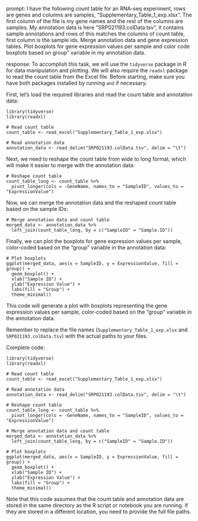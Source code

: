 prompt:
I have the following count table for an RNA-seq experiment, rows are genes and columns are samples, "Supplementary_Table_1_exp.xlsx". The first column of the file is my gene names and the rest of the columns are samples. My annotation data is here  "SRP021193.colData.tsv", it contains sample annotations and rows of this matches the columns of count table, first column is the sample ids. Merge annotation data and gene expression tables. Plot boxplots for gene expression values per sample and color code boxplots based on group" variable in my annotation data.

response:
To accomplish this task, we will use the `tidyverse` package in R for data manipulation and plotting. We will also require the `readxl` package to read the count table from the Excel file. Before starting, make sure you have both packages installed by running `` and `` if necessary.

First, let's load the required libraries and read the count table and annotation data:

```
library(tidyverse)
library(readxl)

# Read count table
count_table <- read_excel("Supplementary_Table_1_exp.xlsx")

# Read annotation data
annotation_data <- read_delim("SRP021193.colData.tsv", delim = "\t")
```

Next, we need to reshape the count table from wide to long format, which will make it easier to merge with the annotation data:

```
# Reshape count table
count_table_long <- count_table %>%
  pivot_longer(cols = -GeneName, names_to = "SampleID", values_to = "ExpressionValue")
```

Now, we can merge the annotation data and the reshaped count table based on the sample IDs:

```
# Merge annotation data and count table
merged_data <- annotation_data %>%
  left_join(count_table_long, by = c("SampleID" = "Sample.ID"))
```

Finally, we can plot the boxplots for gene expression values per sample, color-coded based on the "group" variable in the annotation data:

```
# Plot boxplots
ggplot(merged_data, aes(x = SampleID, y = ExpressionValue, fill = group)) +
  geom_boxplot() +
  xlab("Sample ID") +
  ylab("Expression Value") +
  labs(fill = "Group") +
  theme_minimal()
```

This code will generate a plot with boxplots representing the gene expression values per sample, color-coded based on the "group" variable in the annotation data.

Remember to replace the file names (`Supplementary_Table_1_exp.xlsx` and `SRP021193.colData.tsv`) with the actual paths to your files.

Complete code:

```
library(tidyverse)
library(readxl)

# Read count table
count_table <- read_excel("Supplementary_Table_1_exp.xlsx")

# Read annotation data
annotation_data <- read_delim("SRP021193.colData.tsv", delim = "\t")

# Reshape count table
count_table_long <- count_table %>%
  pivot_longer(cols = -GeneName, names_to = "SampleID", values_to = "ExpressionValue")

# Merge annotation data and count table
merged_data <- annotation_data %>%
  left_join(count_table_long, by = c("SampleID" = "Sample.ID"))

# Plot boxplots
ggplot(merged_data, aes(x = SampleID, y = ExpressionValue, fill = group)) +
  geom_boxplot() +
  xlab("Sample ID") +
  ylab("Expression Value") +
  labs(fill = "Group") +
  theme_minimal()
```

Note that this code assumes that the count table and annotation data are stored in the same directory as the R script or notebook you are running. If they are stored in a different location, you need to provide the full file paths.
